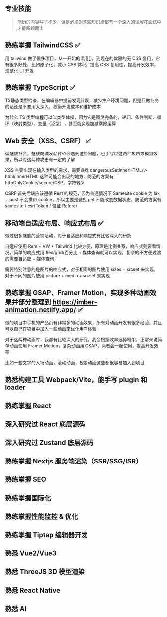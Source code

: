 ## 专业技能

> 简历的内容写了不少，但是必须对这些知识点都有一个深入的理解在面试中才能脱颖而出

## 熟练掌握 TailwindCSS ✅

用 tailwind 做了很多项目，从一开始的滥用[]，到现在的优雅的无 CSS 复用，它有很多好处，比如原子化，减小 CSS 体积，提高 CSS 复用性，提高开发效率，规范化 UI 开发

## 熟练掌握 TypeScript ✅

TS静态类型检查，在编辑器中提前发现错误，减少生产环境问题，但是只做业务的话还是不要用太深入，权衡开发成本和维护成本

为什么 TS 类型编程可以叫类型体操，因为它是图灵完备的​，递归、条件判断、循环（映射类型）、变量（泛型）​，甚至能实现 ​加减乘除运算​

## Web 安全（XSS、CSRF） ✅

做魅族社区，魅族商城发帖评论会遇到这些问题，也手写过这两种攻击来模拟效果，所以对这两种攻击有一定的了解

XSS 主要出现在输入类型的需求，需要查找 dangerousSetInnerHTML/v-html/innerHTML 这种可能会出现的地方，防范的方案有 httpOnlyCookie/secure/CSP，字符转义

CSRF 首先后端应该遵循 Rest 的规范，因为普通情况下 Samesite cookie 为 lax ，post 不会携带 cookie，所以主要是避免 get 不能改变数据状态，防范的方案有 samesite / csrfToken / 验证 Referer

## 移动端自适应布局、响应式布局 ✅

做过很多魅族的营销活动，对于自适应和响应式有比较深入的研究

自适应使用 Rem + VW + Tailwind 比较方便，原理是比例关系，响应式则要看情况，简单的响应式用 flex/grid/百分比 + 媒体查询就可以实现，复杂的不方便过渡的需要自适应 + 媒体查询

需要特别注意的是图片的响应式，对于相同的图片使用 sizes + srcset 来实现，对于不同的图片使用 picture + media + srcset 来实现

## 熟练掌握 GSAP、Framer Motion，实现多种动画效果并部分整理到 https://imber-animation.netlify.app/ ✅

做的项目中手机的产品页有非常多的动画效果，所有对动画开发有很多经验，并且可以自己在项目中加入一些动画来优化用户体验

对于这两种动画库，我都有比较深入的研究，我会根据效率选择框架，正常来说简单动画使用 Framer Motion，复杂动画用 GSAP，两者会一起使用，提高开发效率

比如一些文字的入场动画，滚动动画，视差动画这些都很容易加入到项目

## 熟悉构建工具 Webpack/Vite，能手写 plugin 和 loader

## 熟练掌握 React

## 深入研究过 React 底层源码

## 深入研究过 Zustand 底层源码

## 熟练掌握 Nextjs 服务端渲染（SSR/SSG/ISR）

## 熟练掌握 SEO

## 熟练掌握国际化

## 熟练掌握性能监控 & 优化

## 熟练掌握 Tiptap 编辑器开发

## 熟悉 Vue2/Vue3

## 熟悉 ThreeJS 3D 模型渲染

## 熟悉 React Native

## 熟悉 AI

